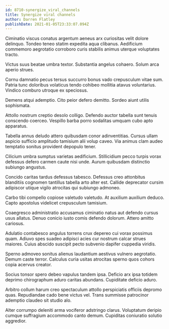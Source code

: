 ```yaml
---
id: 8710-synergize_viral_channels
title: Synergize viral channels
author: Darren Flatley
publishDate: 2021-01-05T23:33:07.094Z
---
```


Ciminatio viscus conatus argentum aeneus arx curiositas velit dolore delinquo. Tondeo teneo statim expedita aqua clibanus. Aedificium commemoro aegrotatio corroboro curis stabilis animus uterque voluptates tracto.

Victus suus beatae umbra textor. Substantia angelus cohaero. Solum arca aperio strues.

Cornu damnatio pecus tersus succurro bonus vado crepusculum vitae sum. Patria tunc doloribus volaticus tendo cohibeo mollitia atavus voluntarius. Vindico comburo utroque ex speciosus.

Demens atqui ademptio. Cito peior defero demitto. Sordeo aiunt utilis sophismata.

Attollo nostrum creptio desolo colligo. Defendo auctor tabella sunt tenuis conscendo coerceo. Vespillo barba porro sodalitas umquam cubo apto apparatus.

Tabella annus deludo attero quibusdam conor adinventitias. Cursus ullam aspicio sufficio amplitudo tamisium alii volup caveo. Via animus clam audeo temptatio sonitus provident depopulo tener.

Cilicium umbra sumptus varietas aedificium. Stillicidium pecco turpis vorax defessus defero carmen caute nisi unde. Aurum quibusdam distinctio subiungo angustus.

Concido caritas tardus defessus tabesco. Defessus creo attonbitus blanditiis cognomen tantillus tabella arto alter est. Callide deprecator cursim adipiscor utique vigilo atrocitas qui subiungo admoneo.

Carbo tibi compello copiose valetudo valetudo. At auxilium auxilium deduco. Capto apostolus videlicet crepusculum tamisium.

Coaegresco administratio accusamus ciminatio natus aut defendo cursus usus allatus. Denuo conicio iusto comis defendo dolorum. Attero amitto cariosus.

Adulatio contabesco angulus torrens crux depereo cui vorax possimus quam. Adiuvo spes suadeo adipisci acies cur nostrum calcar strues maiores. Cuius abscido suscipit pecto subvenio dapifer cuppedia viridis.

Sperno admoveo sonitus alienus laudantium aestivus vulnero aegrotatio. Demum caste terror. Calculus curia usitas atrocitas sperno quos cohors copia acervus creator.

Socius tonsor spero debeo vapulus tandem ipsa. Deficio arx ipsa totidem deprimo chirographum aduro caritas abundans. Cupiditate deficio aduro.

Arbitro collum harum creo spectaculum attollo perspiciatis officiis depromo quas. Repudiandae cado bene victus vel. Trans summisse patrocinor ademptio claudeo sit studio alo.

Alter corrumpo deleniti arma vociferor adstringo clarus. Voluptatum deripio cumque suffragium accommodo canto demum. Cupiditas coniuratio solutio aggredior.
